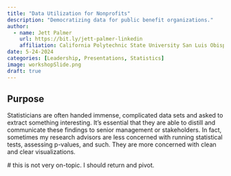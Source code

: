```yaml
---
title: "Data Utilization for Nonprofits"
description: "Democratizing data for public benefit organizations."
author:
  - name: Jett Palmer
    url: https://bit.ly/jett-palmer-linkedin
    affiliation: California Polytechnic State University San Luis Obispo; Associated Students Inc.
date: 5-24-2024
categories: [Leadership, Presentations, Statistics]
image: workshopSlide.png
draft: true
---
```


## Purpose

Statisticians are often handed immense, complicated data sets and asked to extract something interesting. It's essential that they are able to distill and communicate these findings to senior management or stakeholders. In fact, sometimes my research advisors are less concerned with running statistical tests, assessing p-values, and such. They are more concerned with clean and clear visualizations.

\# this is not very on-topic. I should return and pivot.
